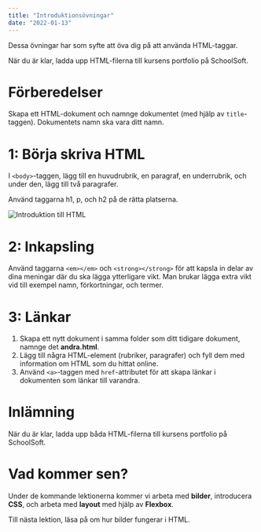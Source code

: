 ```yaml
---
title: "Introduktionsövningar"
date: "2022-01-13"
---
```


Dessa övningar har som syfte att öva dig på att använda HTML-taggar.

När du är klar, ladda upp HTML-filerna till kursens portfolio på SchoolSoft.

# Förberedelser

Skapa ett HTML-dokument och namnge dokumentet (med hjälp av `title`-taggen). Dokumentets namn ska vara ditt namn.

# 1: Börja skriva HTML

I `<body>`-taggen, lägg till en huvudrubrik, en paragraf, en underrubrik, och under den, lägg till två paragrafer.

Använd taggarna h1, p, och h2 på de rätta platserna.

![Introduktion till HTML](html_intro.png)

# 2: Inkapsling

Använd taggarna `<em></em>` och `<strong></strong>` för att kapsla in delar av dina meningar där du ska lägga ytterligare vikt. Man brukar lägga extra vikt vid till exempel namn, förkortningar, och termer.

# 3: Länkar

1. Skapa ett nytt dokument i samma folder som ditt tidigare dokument, namnge det **andra.html**.
2. Lägg till några HTML-element (rubriker, paragrafer) och fyll dem med information om HTML som du hittat online. 
3. Använd `<a>`-taggen med `href`-attributet för att skapa länkar i dokumenten som länkar till varandra.

# Inlämning

När du är klar, ladda upp båda HTML-filerna till kursens portfolio på SchoolSoft.

# Vad kommer sen?

Under de kommande lektionerna kommer vi arbeta med **bilder**, introducera **CSS**, och arbeta med **layout** med hjälp av **Flexbox**.

Till nästa lektion, läsa på om hur bilder fungerar i HTML.